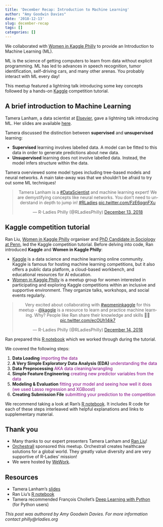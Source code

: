 ```yaml
---  
title: 'December Recap: Introduction to Machine Learning'
author: "Amy Goodwin Davies"
date: '2018-12-13'
slug: december-recap
tags: []
categories: []
---  
```


We collaborated with [Women in Kaggle Philly](https://www.meetup.com/Women-in-Kaggle-Philly/) to provide an Introduction to Machine Learning (ML).  

ML is the science of getting computers to learn from data without explicit programming. ML has led to advances in speech recognition, tumor identification, self-driving cars, and many other arenas. You probably interact with ML every day!  

This meetup featured a lightning talk introducing some key concepts followed by a hands-on [Kaggle](https://www.kaggle.com/) competition tutorial.  

## A brief introduction to Machine Learning  

Tamera Lanham, a data scientist at [Elsevier](https://www.elsevier.com/), gave a lightning talk introducing ML. Her slides are available [here](https://docs.google.com/presentation/d/1q8asc4-Enbid575XLmWFSrhoHJxdWxqBi3E0vysq6Vo/edit?usp=sharing).  

Tamera discussed the distinction between **supervised** and **unsupervised** learning:  

* **Supervised** learning involves labelled data. A model can be fitted to this data in order to generate predictions about new data.  
* **Unsupervised** learning does not involve labelled data. Instead, the model infers structure within the data.  

Tamera overviewed some model types including tree-based models and neural networks. A main take-away was that we shouldn't be afraid to try out some ML techniques!   

<center>  
<blockquote class="twitter-tweet" data-lang="en"><p lang="en" dir="ltr">Tamera Lanham is a <a href="https://twitter.com/hashtag/DataScientist?src=hash&amp;ref_src=twsrc%5Etfw">#DataScientist</a> and machine learning expert! We are demystifying concepts like neural networks. You don’t need to understand in depth to jump in! <a href="https://twitter.com/hashtag/RLadies?src=hash&amp;ref_src=twsrc%5Etfw">#RLadies</a> <a href="https://t.co/FzE6qgnFXu">pic.twitter.com/FzE6qgnFXu</a></p>&mdash; R-Ladies Philly (@RLadiesPhilly) <a href="https://twitter.com/RLadiesPhilly/status/1073361736382775296?ref_src=twsrc%5Etfw">December 13, 2018</a></blockquote>  
<script async src="https://platform.twitter.com/widgets.js" charset="utf-8"></script>  
</center>  

## Kaggle competition tutorial  

Ran Liu, [Women in Kaggle Philly](https://www.meetup.com/Women-in-Kaggle-Philly/) organiser and [PhD Candidate in Sociology at Penn](https://sites.google.com/site/ranliusoci/), led the Kaggle competition tutorial. Before delving into code, Ran introduced **Kaggle** and **Women in Kaggle Philly**:  

*   [Kaggle](https://www.kaggle.com/) is a data science and machine learning online community. Kaggle is famous for hosting machine learning competitions, but it also offers a public data platform, a cloud-based workbench, and educational resources for AI education.  
*   [Women in Kaggle Philly](https://www.meetup.com/Women-in-Kaggle-Philly/) is a meetup group for women interested in participating and exploring Kaggle competitions within an inclusive and supportive environment. They organize talks, workshops, and social events regularly.

<center>  
<blockquote class="twitter-tweet" data-cards="hidden" data-lang="en"><p lang="en" dir="ltr">Very excited about collaborating with <a href="https://twitter.com/hashtag/womeninkaggle?src=hash&amp;ref_src=twsrc%5Etfw">#womeninkaggle</a> for this meetup - <a href="https://twitter.com/kaggle?ref_src=twsrc%5Etfw">@kaggle</a> is a resource to learn and practice machine learning. Why? People like Ran share their knowledge and skills 👍🏻 <a href="https://t.co/ecOUh14ik7">pic.twitter.com/ecOUh14ik7</a></p>&mdash; R-Ladies Philly (@RLadiesPhilly) <a href="https://twitter.com/RLadiesPhilly/status/1073368362015752192?ref_src=twsrc%5Etfw">December 14, 2018</a></blockquote>  
<script async src="https://platform.twitter.com/widgets.js" charset="utf-8"></script>  
</center>  

Ran prepared this [R notebook](https://www.kaggle.com/ranliu/r-ladies-philly-intro-to-machine-learning-meetup/notebook) which we worked through during the tutorial.  

We covered the following steps:  

1. **Data Loading** <span style="color:purple">importing the data</span>    
2. **A Very Simple Exploratory Data Analysis (EDA)** <span style="color:purple">understanding the data</span>    
3. **Data Preprocessing** <span style="color:purple">AKA data cleaning/wrangling</span>    
4. **Simple Feature Engineering** <span style="color:purple">creating new predictor variables from the data</span>    
5. **Modeling & Evaluation** <span style="color:purple">fitting your model and seeing how well it does (we used Lasso regression and XGBoost)</span>    
6. **Creating Submission File** <span style="color:purple">submitting your prediction to the competition</span>    

We recommend taking a look at Ran's [R notebook](https://www.kaggle.com/ranliu/r-ladies-philly-intro-to-machine-learning-meetup/notebook). It includes R code for each of these steps interleaved with helpful explanations and links to supplementary material.  

## Thank you  

* Many thanks to our expert presenters Tamera Lanham and [Ran Liu](https://sites.google.com/site/ranliusoci/)!  
* [Orchestrall](https://www.orchestrallinc.com/) sponsored this meetup. Orchestrall creates healthcare solutions for a global world. They greatly value diversity and are very supportive of R-Ladies' mission!  
* We were hosted by [WeWork](https://www.wework.com/).    

## Resources  

* Tamera Lanham's [slides](https://docs.google.com/presentation/d/1q8asc4-Enbid575XLmWFSrhoHJxdWxqBi3E0vysq6Vo/edit?usp=sharing)  
* Ran Liu's [R notebook](https://www.kaggle.com/ranliu/r-ladies-philly-intro-to-machine-learning-meetup/notebook) 
* Tamera recommended François Chollet's [Deep Learning with Python](https://www.oreilly.com/library/view/deep-learning-with/9781617294433/) (for Python users)  

*This post was authored by Amy Goodwin Davies. For more information contact philly@rladies.org*